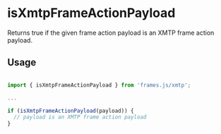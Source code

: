 # isXmtpFrameActionPayload

Returns true if the given frame action payload is an XMTP frame action payload.

## Usage

```ts

import { isXmtpFrameActionPayload } from 'frames.js/xmtp';

...

if (isXmtpFrameActionPayload(payload)) {
  // payload is an XMTP frame action payload
}

```
